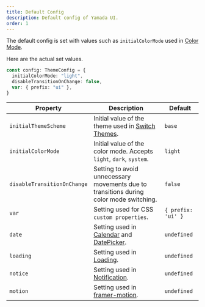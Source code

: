 ```yaml
---
title: Default Config
description: Default config of Yamada UI.
order: 1
---
```


The default config is set with values such as `initialColorMode` used in [Color Mode](/styled-system/color-mode).

Here are the actual set values.

```ts
const config: ThemeConfig = {
  initialColorMode: "light",
  disableTransitionOnChange: false,
  var: { prefix: "ui" },
}
```

| Property                    | Description                                                                                                    | Default            |
| --------------------------- | -------------------------------------------------------------------------------------------------------------- | ------------------ |
| `initialThemeScheme`        | Initial value of the theme used in [Switch Themes](/styled-system/theming/switch-theme).                       | `base`             |
| `initialColorMode`          | Initial value of the color mode. Accepts `light`, `dark`, `system`.                                            | `light`            |
| `disableTransitionOnChange` | Setting to avoid unnecessary movements due to transitions during color mode switching.                         | `false`            |
| `var`                       | Setting used for CSS `custom properties`.                                                                      | `{ prefix: 'ui' }` |
| `date`                      | Setting used in [Calendar](/components/data-display/calendar) and [DatePicker](/components/forms/date-picker). | `undefined`        |
| `loading`                   | Setting used in [Loading](/styled-system/loading).                                                             | `undefined`        |
| `notice`                    | Setting used in [Notification](/styled-system/notification).                                                   | `undefined`        |
| `motion`                    | Setting used in [framer-motion](https://www.framer.com/motion/motion-config/).                                 | `undefined`        |

